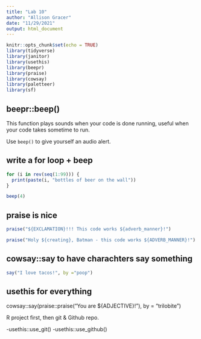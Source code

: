 ```yaml
---
title: "Lab 10"
author: "Allison Gracer"
date: "11/29/2021"
output: html_document
---
```


```r
knitr::opts_chunk$set(echo = TRUE)
library(tidyverse)
library(janitor)
library(usethis)
library(beepr)
library(praise)
library(cowsay)
library(paletteer)
library(sf)
```

## beepr::beep()
This function plays sounds when your code is done running, useful when your code takes sometime to run.

Use `beep()` to give yourself an audio alert.

## write a for loop + beep

```r
for (i in rev(seq(1:99))) {
  print(paste(i, "bottles of beer on the wall"))
}

beep(4)
```

## praise is nice

```r
praise("${EXCLAMATION}!!! This code works ${adverb_manner}!")

praise("Holy ${creating}, Batman - this code works ${ADVERB_MANNER}!")
```


## cowsay::say to have charachters say something

```r
say("I love tacos!", by ="poop")
```

## usethis for everything
cowsay::say(praise::praise("You are ${ADJECTIVE}!"), by = "trilobite")

R project first, then git & Github repo.

-usethis::use_git()
-usethis::use_github()



